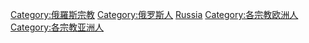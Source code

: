 [[Category:俄羅斯宗教|Category:俄羅斯宗教]]
[[Category:俄罗斯人|Category:俄罗斯人]]
[[Category:依宗教劃分的各國籍信徒|Russia]]
[[Category:各宗教欧洲人|Category:各宗教欧洲人]]
[[Category:各宗教亚洲人|Category:各宗教亚洲人]]
